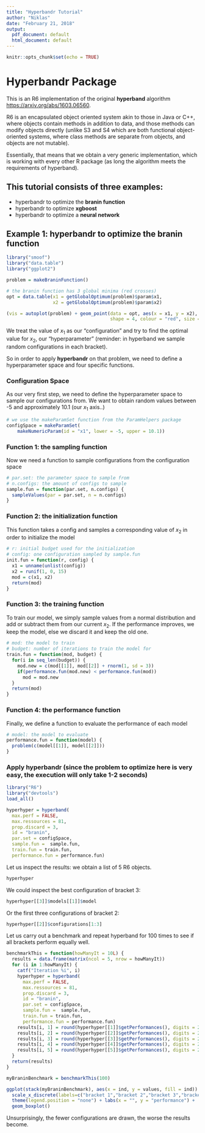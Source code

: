 ```yaml
---
title: "Hyperbandr Tutorial"
author: "Niklas"
date: "February 21, 2018"
output:
  pdf_document: default
  html_document: default
---
```


```r
knitr::opts_chunk$set(echo = TRUE)
```

# Hyperbandr Package

This is an R6 implementation of the original **hyperband** algorithm  <https://arxiv.org/abs/1603.06560>.

R6 is an encapsulated object oriented system akin to those in Java or C++, where objects contain methods in addition to data, and those methods can modify objects directly (unlike S3 and S4 which are both functional object-oriented systems, where class methods are separate from objects, and objects are not mutable).

Essentially, that means that we obtain a very generic implementation, which is working with every other R package (as long the algorithm meets the requirements of hyperband).

## This tutorial consists of three examples:

* hyperbandr to optimize the **branin function**
* hyperbandr to optimize **xgboost**
* hyperbandr to optimize a **neural network**

\newpage
## Example 1: hyperbandr to optimize the **branin function**

```r
library("smoof")
library("data.table")
library("ggplot2")
```

```r
problem = makeBraninFunction()

# the branin function has 3 global minima (red crosses)
opt = data.table(x1 = getGlobalOptimum(problem)$param$x1, 
                 x2 = getGlobalOptimum(problem)$param$x2)

(vis = autoplot(problem) + geom_point(data = opt, aes(x = x1, y = x2), 
                                      shape = 4, colour = "red", size = 5))

```

We treat the value of $x_1$ as our "configuration" and try to find the optimal value for $x_2$, our "hyperparameter" (reminder: in hyperband we sample random configurations in each bracket).

So in order to apply $\textbf{hyperbandr}$ on that problem, we need to define a hyperparameter space and four specific functions.

### Configuration Space

As our very first step, we need to define the hyperparameter space to sample our configurations from.
We want to obtain random values between -5 and approximately 10.1 (our $x_1$ axis..)

```r
# we use the makeParamSet function from the ParamHelpers package
configSpace = makeParamSet(
    makeNumericParam(id = "x1", lower = -5, upper = 10.1))
```

### Function 1: the sampling function

Now we need a function to sample configurations from the configuration space

```r
# par.set: the parameter space to sample from
# n.configs: the amount of configs to sample
sample.fun = function(par.set, n.configs) {
  sampleValues(par = par.set, n = n.configs)
}
```

### Function 2: the initialization function

This function takes a config and samples a corresponding value of $x_2$ in order to initialize the model

```r
# r: initial budget used for the initialization
# config: one configuration sampled by sample.fun
init.fun = function(r, config) {
  x1 = unname(unlist(config))
  x2 = runif(1, 0, 15)
  mod = c(x1, x2)
  return(mod)
}
```

### Function 3: the training function

To train our model, we simply sample values from a normal distribution and add or subtract them from our current $x_2$.
If the performance improves, we keep the model, else we discard it and keep the old one.

```r
# mod: the model to train
# budget: number of iterations to train the model for
train.fun = function(mod, budget) {
  for(i in seq_len(budget)) {
    mod.new = c(mod[[1]], mod[[2]] + rnorm(1, sd = 3))
    if(performance.fun(mod.new) < performance.fun(mod))
      mod = mod.new
  }
  return(mod)
}
```

### Function 4: the performance function

Finally, we define a function to evaluate the performance of each model

```r
# model: the model to evaluate 
performance.fun = function(model) {
  problem(c(model[[1]], model[[2]]))
}
```

### Apply hyperbandr (since the problem to optimize here is very easy, the execution will only take 1-2 seconds)

```r
library("R6")
library("devtools")
load_all()
```

```r
hyperhyper = hyperband(
  max.perf = FALSE, 
  max.ressources = 81, 
  prop.discard = 3, 
  id = "branin", 
  par.set = configSpace, 
  sample.fun =  sample.fun,
  train.fun = train.fun, 
  performance.fun = performance.fun)
```

\newpage
Let us inspect the results: we obtain a list of 5 R6 objects.

```r
hyperhyper
```

We could inspect the best configuration of bracket 3:

```r
hyperhyper[[3]]$models[[1]]$model
```

Or the first three configurations of bracket 2:

```r
hyperhyper[[2]]$configurations[1:3]
```

\newpage
Let us carry out a benchmark and repeat hyperband for 100 times to see if all brackets perform equally well.

```r
benchmarkThis = function(howManyIt = 10L) {
  results = data.frame(matrix(ncol = 5, nrow = howManyIt))
  for (i in 1:howManyIt) {
    catf("Iteration %i", i)
    hyperhyper = hyperband(
      max.perf = FALSE, 
      max.ressources = 81, 
      prop.discard = 3, 
      id = "branin", 
      par.set = configSpace, 
      sample.fun =  sample.fun,
      train.fun = train.fun, 
      performance.fun = performance.fun)
    results[i, 1] = round(hyperhyper[[1]]$getPerformances(), digits = 2)
    results[i, 2] = round(hyperhyper[[2]]$getPerformances(), digits = 2)
    results[i, 3] = round(hyperhyper[[3]]$getPerformances(), digits = 2)
    results[i, 4] = round(hyperhyper[[4]]$getPerformances(), digits = 2)
    results[i, 5] = round(hyperhyper[[5]]$getPerformances(), digits = 2)
  }
  return(results)
}

myBraninBenchmark = benchmarkThis(100)
```

```r
ggplot(stack(myBraninBenchmark), aes(x = ind, y = values, fill = ind)) + 
  scale_x_discrete(labels=c("bracket 1","bracket 2","bracket 3","bracket 4", "bracket 5")) + 
  theme(legend.position = "none") + labs(x = "", y = "performance") + 
  geom_boxplot()
```

Unsurprisingly, the fewer configurations are drawn, the worse the results become.